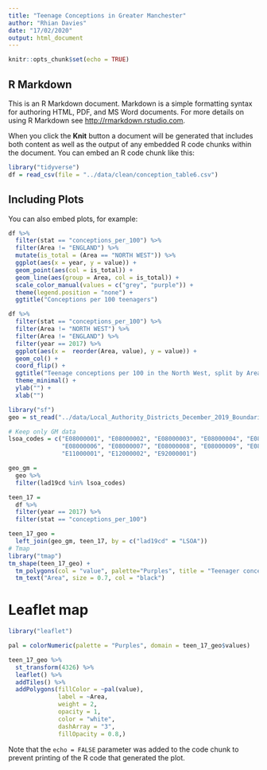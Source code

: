 ```yaml
---
title: "Teenage Conceptions in Greater Manchester"
author: "Rhian Davies"
date: "17/02/2020"
output: html_document
---
```


```r
knitr::opts_chunk$set(echo = TRUE)
```

## R Markdown

This is an R Markdown document. Markdown is a simple formatting syntax for authoring HTML, PDF, and MS Word documents. For more details on using R Markdown see <http://rmarkdown.rstudio.com>.

When you click the **Knit** button a document will be generated that includes both content as well as the output of any embedded R code chunks within the document. You can embed an R code chunk like this:

```r
library("tidyverse")
df = read_csv(file = "../data/clean/conception_table6.csv")
```

## Including Plots

You can also embed plots, for example:

```r
df %>%
  filter(stat == "conceptions_per_100") %>%
  filter(Area != "ENGLAND") %>%
  mutate(is_total = (Area == "NORTH WEST")) %>%
  ggplot(aes(x = year, y = value)) + 
  geom_point(aes(col = is_total)) + 
  geom_line(aes(group = Area, col = is_total)) + 
  scale_color_manual(values = c("grey", "purple")) +
  theme(legend.position = "none") +
  ggtitle("Conceptions per 100 teenagers") 
```

```r
df %>%
  filter(stat == "conceptions_per_100") %>%
  filter(Area != "NORTH WEST") %>%
  filter(Area != "ENGLAND") %>%
  filter(year == 2017) %>%
  ggplot(aes(x =  reorder(Area, value), y = value)) + 
  geom_col() + 
  coord_flip() + 
  ggtitle("Teenage conceptions per 100 in the North West, split by Area") + 
  theme_minimal() + 
  ylab("") +
  xlab("")
```


```r
library("sf")
geo = st_read("../data/Local_Authority_Districts_December_2019_Boundaries_UK_BFC/Local_Authority_Districts_December_2019_Boundaries_UK_BFC.shp")

# Keep only GM data
lsoa_codes = c("E08000001", "E08000002", "E08000003", "E08000004", "E08000005",
               "E08000006", "E08000007", "E08000008", "E08000009", "E08000010",
               "E11000001", "E12000002", "E92000001")

geo_gm =
  geo %>%
  filter(lad19cd %in% lsoa_codes)
```

```r
teen_17 = 
  df %>%
  filter(year == 2017) %>%
  filter(stat == "conceptions_per_100")

teen_17_geo = 
  left_join(geo_gm, teen_17, by = c("lad19cd" = "LSOA"))
# Tmap
library("tmap")
tm_shape(teen_17_geo) +
  tm_polygons(col = "value", palette="Purples", title = "Teenager conceptions \n per 100") + 
  tm_text("Area", size = 0.7, col = "black")


```

# Leaflet map

```r
library("leaflet")

pal = colorNumeric(palette = "Purples", domain = teen_17_geo$values)

teen_17_geo %>%
  st_transform(4326) %>%
  leaflet() %>%
  addTiles() %>%
  addPolygons(fillColor = ~pal(value),
              label = ~Area, 
              weight = 2,
              opacity = 1,
              color = "white",
              dashArray = "3",
              fillOpacity = 0.8,)


```

Note that the `echo = FALSE` parameter was added to the code chunk to prevent printing of the R code that generated the plot.
